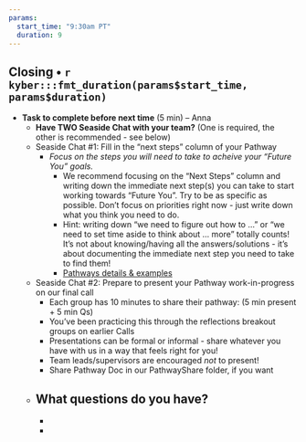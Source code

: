 ```yaml
---
params: 
  start_time: "9:30am PT"
  duration: 9
---
```


## Closing • `r kyber:::fmt_duration(params$start_time, params$duration)`

-   **Task to complete before next time** (5 min) – Anna
    -   **Have TWO Seaside Chat with your team?** (One is required, the other is recommended - see below)
    -   Seaside Chat #1: Fill in the "next steps" column of your Pathway
        -   *Focus on the steps you will need to take to acheive your "Future You" goals.*
            -   We recommend focusing on the "Next Steps" column and writing down the immediate next step(s) you can take to start working towards "Future You". Try to be as specific as possible. Don't focus on priorities right now - just write down what you think you need to do.
            -   Hint: writing down "we need to figure out how to ..." or "we need to set time aside to think about ... more" totally counts! It's not about knowing/having all the answers/solutions - it's about documenting the immediate next step you need to take to find them!
            -   [Pathways details & examples](https://openscapes.github.io/series/core-lessons/pathways)
    -   Seaside Chat #2: Prepare to present your Pathway work-in-progress on our final call
        -   Each group has 10 minutes to share their pathway: (5 min present + 5 min Qs)
        -   You've been practicing this through the reflections breakout groups on earlier Calls
        -   Presentations can be formal or informal - share whatever you have with us in a way that feels right for you! 
        -   Team leads/supervisors are encouraged *not* to present!
        -   Share Pathway Doc in our PathwayShare folder, if you want
    -   **What questions do you have?**
        -   

        -   

        -   
